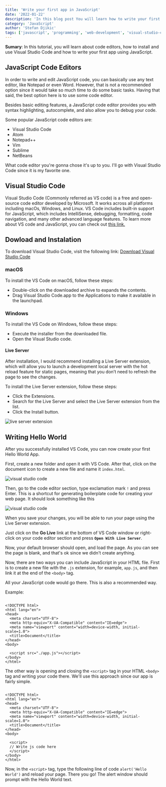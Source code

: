 ---
title: 'Write your first app in JavaScript'
date: '2022-01-22'
description: 'In this blog post You will learn how to write your first app in JavaScript - Hello World :)'
category: 'JavaScript'
author: 'Stefan Djikic'
tags: ['javascript', 'programming', 'web-development', 'visual-studio-code', 'live-server']
---

**Sumary**: In this tutorial, you will learn about code editors, how to install and use Visual Studio Code and how to write your first app using JavaScript.

## JavaScript Code Editors

In order to write and edit JavaScript code, you can basically use any text editor, like Notepad or even Word. However, that is not a recommended option since it would take so much time to do some basic tasks.
Having that said, the best option here is to use some code editor.

Besides basic editing features, a JavaScript code editor provides you with syntax highlighting, autocomplete, and also allow you to debug your code.

Some popular JavaScript code editors are:

- Visual Studio Code
- Atom
- Notepad++
- Vim
- Sublime
- NetBeans

What code editor you're gonna chose it's up to you. I'll go with Visual Studio Code since it is my favorite one.

## Visual Studio Code

Visual Studio Code (Commonly referred as VS code) is a free and open-source code editor developed by Microsoft. It works across all platforms including macOs, Windows, and Linux.
VS Code includes built-in support for JavaScript, which includes IntelliSense, debugging, formatting, code navigation, and many other advanced language features.
To learn more about VS code and JavaScript, you can check out <a href="https://code.visualstudio.com/docs/languages/javascript" target="_blank" rel="noopener"><span>this link.</span> </a>

## Dowload and Instalation

To download Visual Studio Code, visit the following link:
<a href="https://code.visualstudio.com/download" target="_blank" rel="noopener">Download Visual Studio Code</a>

### macOS

To install the VS Code on macOS, follow these steps:

- Double-click on the downloaded archive to expands the contents.
- Drag Visual Studio Code.app to the Applications to make it available in the launchpad.

### Windows

To install the VS Code on Windows, follow these steps:

- Execute the installer from the downloaded file.
- Open the Visual Studio code.

#### Live Server

After installation, I would recommend installing a Live Server extension, which will allow you to launch a development local server with the hot reload feature for static pages, meaning that you don’t need to refresh the page to see the changes. 

To install the Live Server extension, follow these steps:

- Click the Extensions.
- Search for the Live Server and select the Live Server extension from the list.
- Click the Install button.

![live server extension](/images/vs-code/live-server.png)

## Writing Hello World

After you successfully installed VS Code, you can now create your first Hello World App.

First, create a new folder and open it with VS Code. After that, click on the document icon to create a new file and name it `index.html`.

![visual studio code](/images/vs-code/1-vs-code.png)

Then, go to the code editor section, type exclamation mark `!` and press Enter. This is a shortcut for generating boilerplate code for creating your web page.
It should look something like this

![visual studio code](/images/vs-code/2-vs-code.png)

When you save your changes, you will be able to run your page using the Live Server extension.

Just click on the **Go Live** link at the bottom of VS Code window or right-click on your code editor section and press **`Open With Live Server`**.

Now, your default browser should open, and load the page. As you can see the page is blank, and that's ok since we didn't create anything.

Now, there are two ways you can include JavaScript in your HTML file.
First is to create a new file with the `.js` extension, for example, `app.js`, and then link it at the end of the `<body>` tag.

All your JavaScript code would go there. This is also a recommended way.

Example:

```

<!DOCTYPE html>
<html lang="en">
<head>
  <meta charset="UTF-8">
  <meta http-equiv="X-UA-Compatible" content="IE=edge">
  <meta name="viewport" content="width=device-width, initial-scale=1.0">
  <title>Document</title>
</head>
<body>

  <script src="./app.js"></script>
</body>
</html>
```

The other way is opening and closing the `<script>` tag in your HTML `<body>` tag and writing your code there. We'll use this approach since our app is fairly simple.

```

<!DOCTYPE html>
<html lang="en">
<head>
  <meta charset="UTF-8">
  <meta http-equiv="X-UA-Compatible" content="IE=edge">
  <meta name="viewport" content="width=device-width, initial-scale=1.0">
  <title>Document</title>
</head>
<body>

  <script>
  // Write js code here
  </script>
</body>
</html>
```


Now, in the `<script>` tag, type the following line of code `alert('Hello World')` and reload your page. There you go! The alert window should prompt with the Hello World text.
